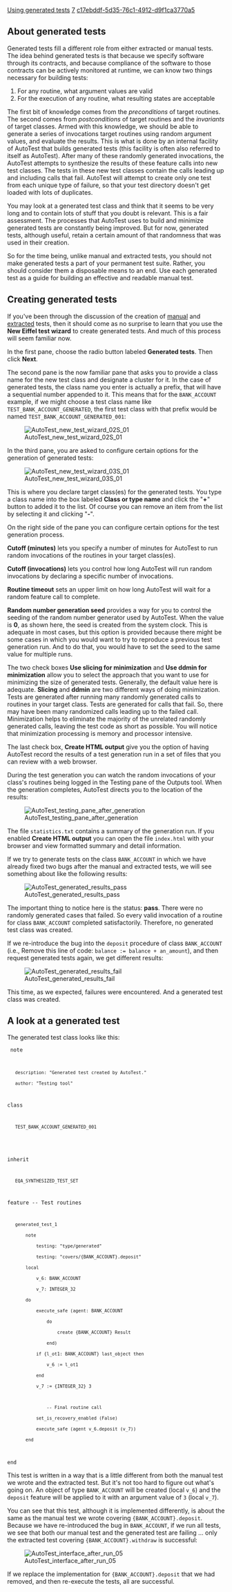 [[Property:title|Using generated tests]]
[[Property:weight|7]]
[[Property:uuid|c17ebddf-5d35-76c1-4912-d9f1ca3770a5]]
==About generated tests==

Generated tests fill a different role from either extracted or manual tests. The idea behind generated tests is that because we specify software through its contracts, and because compliance of the software to those contracts can be actively monitored at runtime, we can know two things necessary for building tests:
#For any routine, what argument values are valid 
#For the execution of any routine, what resulting states are acceptable

The first bit of knowledge comes from the ''preconditions'' of target routines. The second comes from ''postconditions'' of target routines and the ''invariants'' of target classes. Armed with this knowledge, we should be able to generate a series of invocations target routines using random argument values, and evaluate the results. This is what is done by an internal facility of AutoTest that builds generated tests (this facility is often also referred to itself as AutoTest). After many of these randomly generated invocations, the AutoTest attempts to synthesize the results of these feature calls into new test classes. The tests in these new test classes contain the calls leading up and including calls that fail. AutoTest will attempt to create only one test from each unique type of failure, so that your test directory doesn't get loaded with lots of duplicates.

You may look at a generated test class and think that it seems to be very long and to contain lots of stuff that you doubt is relevant. This is a fair assessment. The processes that AutoTest uses to build and minimize generated tests are constantly being improved. But for now, generated tests, although useful, retain a certain amount of that randomness that was used in their creation. 

So for the time being, unlike manual and extracted tests, you should not make generated tests a part of your permanent test suite. Rather, you should consider them a disposable means to an end. Use each generated test as a guide for building an effective and readable manual test. 


==Creating generated tests==


{{UpdateNeeded}}


If you've been through the discussion of the creation of [[Create a manual test|manual]] and [[Using extracted tests|extracted]] tests, then it should come as no surprise to learn that you use the '''New Eiffel test wizard''' to create generated tests. And much of this process will seem familiar now. 

In the first pane, choose the radio button labeled '''Generated tests'''. Then click '''Next'''. 

The second pane is the now familiar pane that asks you to provide a class name for the new test class and designate a cluster for it. In the case of generated tests, the class name you enter is actually a prefix, that will have a sequential number appended to it. This means that for the <code>BANK_ACCOUNT</code> example, if we might choose a test class name like <code>TEST_BANK_ACCOUNT_GENERATED</code>, the first test class with that prefix would be named <code>TEST_BANK_ACCOUNT_GENERATED_001</code>:


[[Image:AutoTest new test wizard 02S 01]]


In the third pane, you are asked to configure certain options for the generation of generated tests: 


[[Image:AutoTest new test wizard 03S 01]]


This is where you declare target class(es) for the generated tests. You type a class name into the box labeled '''Class or type name''' and click the "'''+'''" button to added it to the list. Of course you can remove an item from the list by selecting it and clicking "'''-'''".

On the right side of the pane you can configure certain options for the test generation process.

'''Cutoff (minutes)''' lets you specify a number of minutes for AutoTest to run random invocations of the routines in your target class(es).

'''Cutoff (invocations)''' lets you control how long AutoTest will run random invocations by declaring a specific number of invocations.

'''Routine timeout''' sets an upper limit on how long AutoTest will wait for a random feature call to complete.

'''Random number generation seed''' provides a way for you to control the seeding of the random number generator used by AutoTest. When the value is '''0''', as shown here, the seed is created from the system clock. This is adequate in most cases, but this option is provided because there might be some cases in which you would want to try to reproduce a previous test generation run. And to do that, you would have to set the seed to the same value for multiple runs.

The two check boxes '''Use slicing for minimization''' and '''Use ddmin for minimization''' allow you to select the approach that you want to use for minimizing the size of generated tests. Generally, the default value here is adequate. '''Slicing''' and '''ddmin''' are two different ways of doing minimization. Tests are generated after running many randomly generated calls to routines in your target class. Tests are generated for calls that fail. So, there may have been many randomized calls leading up to the failed call. Minimization helps to eliminate the majority of the unrelated randomly generated calls, leaving the test code as short as possible. You will notice that minimization processing is memory and processor intensive. 

The last check box, '''Create HTML output''' give you the option of having AutoTest record the results of a test generation run in a set of files that you can review with a web browser. 

During the test generation you can watch the random invocations of your class's routines being logged in the Testing pane of the Outputs tool. When the generation completes, AutoTest directs you to the location of the results:


[[Image:AutoTest testing pane after generation]]


The file <code>statistics.txt</code> contains a summary of the generation run. If you enabled '''Create HTML output''' you can open the file <code lang="text">index.html</code> with your browser and view formatted summary and detail information.


{{note|The '''result''' directory includes files that summarize the whole generated testing process. Some of these are lengthy because they contain information on test cases used for each target routine.  }}


If we try to generate tests on the class <code>BANK_ACCOUNT</code> in which we have already fixed two bugs after the manual and extracted tests, we will see something about like the following results:


[[Image:AutoTest generated results pass]]


The important thing to notice here is the status: '''pass'''. There were no randomly generated cases that failed. So every valid invocation of a routine for class <code>BANK_ACCOUNT</code> completed satisfactorily. Therefore, no generated test class was created.

If we re-introduce the bug into the <code>deposit</code> procedure of class <code>BANK_ACCOUNT</code> (i.e., Remove this line of code: <code>balance := balance + an_amount</code>), and then request generated tests again, we get different results:


[[Image:AutoTest generated results fail]]


This time, as we expected, failures were encountered. And a generated test class was created. 


==A look at a generated test==


The generated test class looks like this:


<code>
note
    description: "Generated test created by AutoTest."
    author: "Testing tool"

class
    TEST_BANK_ACCOUNT_GENERATED_001
	
inherit
    EQA_SYNTHESIZED_TEST_SET

feature -- Test routines

    generated_test_1
        note
            testing: "type/generated"
            testing: "covers/{BANK_ACCOUNT}.deposit"
        local
            v_6: BANK_ACCOUNT
            v_7: INTEGER_32
        do
            execute_safe (agent: BANK_ACCOUNT
                do
                    create {BANK_ACCOUNT} Result
                end)
            if {l_ot1: BANK_ACCOUNT} last_object then
                v_6 := l_ot1
            end
            v_7 := {INTEGER_32} 3

                -- Final routine call
            set_is_recovery_enabled (False)
            execute_safe (agent v_6.deposit (v_7))
        end

end
</code> 


{{note|If you've been following along by the doing these examples in EiffelStudio, you may notice that your generated class looks slightly different. }}


This test is written in a way that is a little different from both the manual test we wrote and the extracted test. But it's not too hard to figure out what's going on. An object of type <code>BANK_ACCOUNT</code> will be created (local <code>v_6</code>) and the <code>deposit</code> feature will be applied to it with an argument value of <code>3</code> (local <code>v_7</code>). 

You can see that this test, although it is implemented differently, is about the same as the manual test we wrote covering <code>{BANK_ACCOUNT}.deposit</code>. Because we have re-introduced the bug in <code>BANK_ACCOUNT</code>, if we run all tests, we see that both our manual test and the generated test are failing ... only the extracted test covering <code>{BANK_ACCOUNT}.withdraw</code> is successful:


[[Image:AutoTest interface after run 05]]


If we replace the implementation for <code>{BANK_ACCOUNT}.deposit</code> that we had removed, and then re-execute the tests, all are successful.



